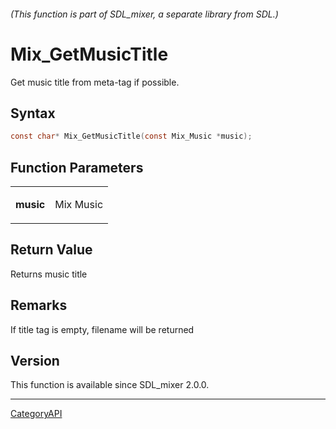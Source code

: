 ====== (This function is part of SDL_mixer, a separate library from SDL.) ======
= Mix_GetMusicTitle =

Get music title from meta-tag if possible.

== Syntax ==

<syntaxhighlight lang='c'>
const char* Mix_GetMusicTitle(const Mix_Music *music);
</syntaxhighlight>

== Function Parameters ==

{|
|'''music'''
|Mix Music
|}

== Return Value ==

Returns music title

== Remarks ==

If title tag is empty, filename will be returned

== Version ==

This function is available since SDL_mixer 2.0.0.

----
[[CategoryAPI]]


